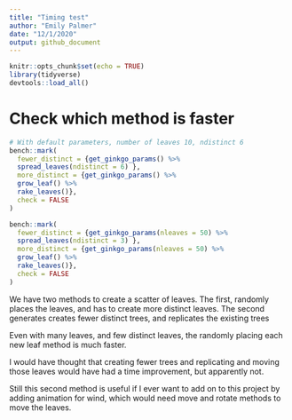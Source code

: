```yaml
---
title: "Timing test"
author: "Emily Palmer"
date: "12/1/2020"
output: github_document
---
```


```r
knitr::opts_chunk$set(echo = TRUE)
library(tidyverse)
devtools::load_all()
```


# Check which method is faster 

```r
# With default parameters, number of leaves 10, ndistinct 6
bench::mark(
  fewer_distinct = {get_ginkgo_params() %>% 
  spread_leaves(ndistinct = 6) },
  more_distinct = {get_ginkgo_params() %>%
  grow_leaf() %>% 
  rake_leaves()},
  check = FALSE
)

bench::mark(
  fewer_distinct = {get_ginkgo_params(nleaves = 50) %>% 
  spread_leaves(ndistinct = 3) },
  more_distinct = {get_ginkgo_params(nleaves = 50) %>%
  grow_leaf() %>% 
  rake_leaves()},
  check = FALSE
)
```

We have two methods to create a scatter of leaves. The first, randomly places the leaves, and has to create more distinct leaves. The second generates creates fewer distinct trees, and replicates the existing trees

Even with many leaves, and few distinct leaves, the randomly placing each new leaf method is much faster.

I would have thought that creating fewer trees and replicating and moving those leaves would have had a time improvement, but apparently not. 

Still this second method is useful if I ever want to add on to this project by adding animation for wind, which would need move and rotate methods to move the leaves. 
